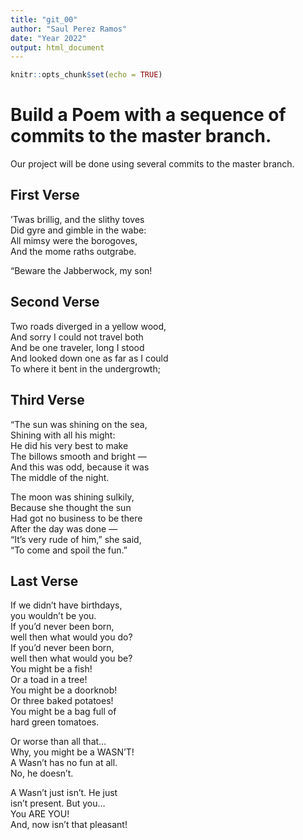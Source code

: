 ```yaml
---
title: "git_00"
author: "Saul Perez Ramos"
date: "Year 2022"
output: html_document
---
```


```r
knitr::opts_chunk$set(echo = TRUE)
```
# Build a Poem with a sequence of commits to the master branch.
Our project will be done using several commits to the master branch.
<!-- Do not modify or change any text in "!--" bracketed areas such as this --- these are instructions to
you, if you change any of this the git program will notice it and compromise your git merging strategy !-->

## First Verse 
<!--Put the first five lines of a poem by Lewis Carrol in this section!-->

'Twas brillig, and the slithy toves  
Did gyre and gimble in the wabe:  
All mimsy were the borogoves,  
And the mome raths outgrabe.  

"Beware the Jabberwock, my son!  

## Second Verse
<!--Put the first five lines of a poem by Robert Frost here!-->

Two roads diverged in a yellow wood,  
And sorry I could not travel both  
And be one traveler, long I stood  
And looked down one as far as I could  
To where it bent in the undergrowth;  

## Third Verse
<!--Put the first two verses of The Walrus and the Carpenter here!-->

"The sun was shining on the sea,  
      Shining with all his might:  
He did his very best to make  
      The billows smooth and bright —  
And this was odd, because it was  
      The middle of the night.  
  
The moon was shining sulkily,  
      Because she thought the sun  
Had got no business to be there  
      After the day was done —  
"It's very rude of him," she said,  
      "To come and spoil the fun."  
      
## Last Verse
<!--Put a short poem of your choice 8-20 lines,here!-->

If we didn’t have birthdays,  
you wouldn’t be you.  
If you’d never been born,  
well then what would you do?  
If you’d never been born,  
well then what would you be?  
You might be a fish!  
Or a toad in a tree!  
You might be a doorknob!  
Or three baked potatoes!  
You might be a bag full of  
hard green tomatoes.  
  
Or worse than all that…  
Why, you might be a WASN’T!  
A Wasn’t has no fun at all.  
No, he doesn’t.  
  
A Wasn’t just isn’t. He just  
isn’t present. But you…  
You ARE YOU!  
And, now isn’t that pleasant!  


